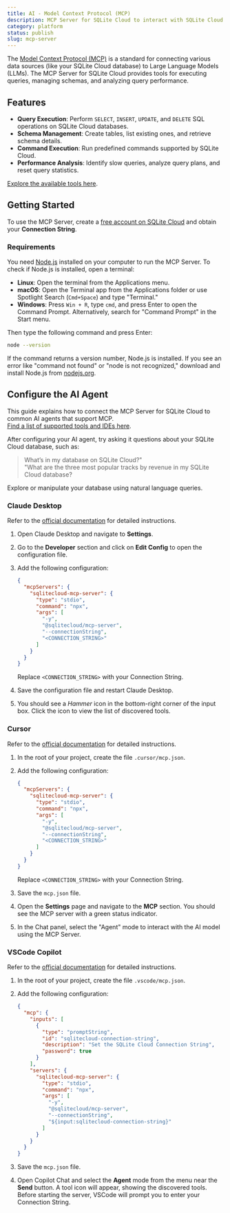 ```yaml
---
title: AI - Model Context Protocol (MCP)
description: MCP Server for SQLite Cloud to interact with SQLite Cloud databases using the AI models
category: platform
status: publish
slug: mcp-server
---
```


The [Model Context Protocol (MCP)](https://modelcontextprotocol.io/introduction) is a standard for connecting various data sources (like your SQLite Cloud database) to Large Language Models (LLMs). The MCP Server for SQLite Cloud provides tools for executing queries, managing schemas, and analyzing query performance.

## Features

- **Query Execution**: Perform `SELECT`, `INSERT`, `UPDATE`, and `DELETE` SQL operations on SQLite Cloud databases.
- **Schema Management**: Create tables, list existing ones, and retrieve schema details.
- **Command Execution**: Run predefined commands supported by SQLite Cloud.
- **Performance Analysis**: Identify slow queries, analyze query plans, and reset query statistics.

[Explore the available tools here](https://github.com/sqlitecloud/sqlitecloud-mcp-server).

## Getting Started

To use the MCP Server, create a [free account on SQLite Cloud](https://dashboard.sqlitecloud.io/auth/sign-in) and obtain your **Connection String**.

### Requirements

You need [Node.js](https://nodejs.org) installed on your computer to run the MCP Server. To check if Node.js is installed, open a terminal:

- **Linux**: Open the terminal from the Applications menu.
- **macOS**: Open the Terminal app from the Applications folder or use Spotlight Search (`Cmd+Space`) and type "Terminal."
- **Windows**: Press `Win + R`, type `cmd`, and press Enter to open the Command Prompt. Alternatively, search for "Command Prompt" in the Start menu.

Then type the following command and press Enter:

```bash
node --version
```

If the command returns a version number, Node.js is installed. If you see an error like "command not found" or "node is not recognized," download and install Node.js from [nodejs.org](https://nodejs.org).

## Configure the AI Agent

This guide explains how to connect the MCP Server for SQLite Cloud to common AI agents that support MCP.   
[Find a list of supported tools and IDEs here](https://modelcontextprotocol.io/clients).

After configuring your AI agent, try asking it questions about your SQLite Cloud database, such as:

> What’s in my database on SQLite Cloud?"  
"What are the three most popular tracks by revenue in my SQLite Cloud database?

Explore or manipulate your database using natural language queries.

### Claude Desktop

Refer to the [official documentation](https://modelcontextprotocol.io/quickstart/user) for detailed instructions.

1. Open Claude Desktop and navigate to **Settings**.
2. Go to the **Developer** section and click on **Edit Config** to open the configuration file.
3. Add the following configuration:

   ```json
   {
     "mcpServers": {
       "sqlitecloud-mcp-server": {
         "type": "stdio",
         "command": "npx",
         "args": [
           "-y",
           "@sqlitecloud/mcp-server",
           "--connectionString",
           "<CONNECTION_STRING>"
         ]
       }
     }
   }
   ```

   Replace `<CONNECTION_STRING>` with your Connection String.

4. Save the configuration file and restart Claude Desktop.
5. You should see a _Hammer_ icon in the bottom-right corner of the input box. Click the icon to view the list of discovered tools.

### Cursor

Refer to the [official documentation](https://docs.cursor.com/context/model-context-protocol#configuring-mcp-servers) for detailed instructions.

1. In the root of your project, create the file `.cursor/mcp.json`.
2. Add the following configuration:

   ```json
   {
     "mcpServers": {
       "sqlitecloud-mcp-server": {
         "type": "stdio",
         "command": "npx",
         "args": [
           "-y",
           "@sqlitecloud/mcp-server",
           "--connectionString",
           "<CONNECTION_STRING>"
         ]
       }
     }
   }
   ```

   Replace `<CONNECTION_STRING>` with your Connection String.

3. Save the `mcp.json` file.
4. Open the **Settings** page and navigate to the **MCP** section. You should see the MCP server with a green status indicator.
5. In the Chat panel, select the "Agent" mode to interact with the AI model using the MCP Server.

### VSCode Copilot

Refer to the [official documentation](https://code.visualstudio.com/docs/copilot/chat/mcp-servers) for detailed instructions.

1. In the root of your project, create the file `.vscode/mcp.json`.
2. Add the following configuration:

   ```json
   {
     "mcp": {
       "inputs": [
         {
           "type": "promptString",
           "id": "sqlitecloud-connection-string",
           "description": "Set the SQLite Cloud Connection String",
           "password": true
         }
       ],
       "servers": {
         "sqlitecloud-mcp-server": {
           "type": "stdio",
           "command": "npx",
           "args": [
             "-y",
             "@sqlitecloud/mcp-server",
             "--connectionString",
             "${input:sqlitecloud-connection-string}"
           ]
         }
       }
     }
   }
   ```

3. Save the `mcp.json` file.
4. Open Copilot Chat and select the **Agent** mode from the menu near the **Send** button. A tool icon will appear, showing the discovered tools. Before starting the server, VSCode will prompt you to enter your Connection String.
